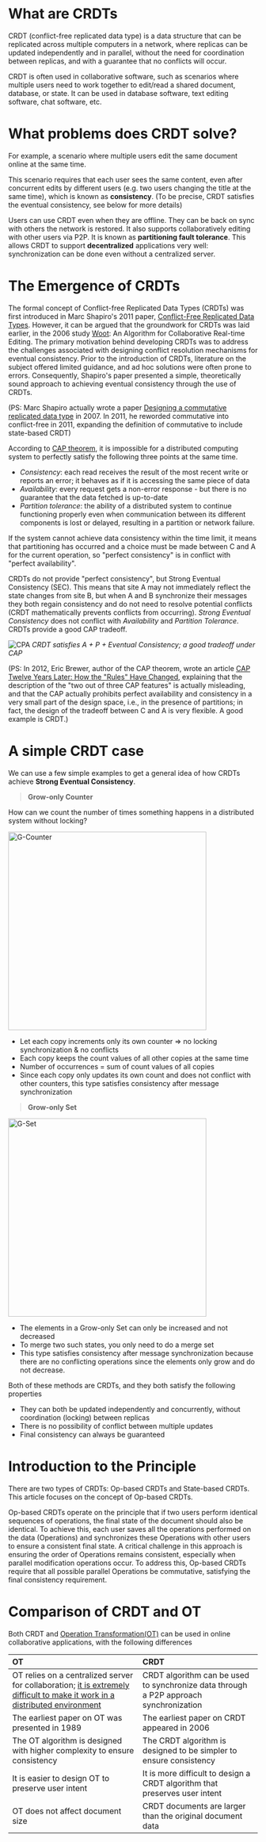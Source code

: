 
# What are CRDTs

CRDT (conflict-free replicated data type) is a data structure that can be
replicated across multiple computers in a network, where replicas can be updated
independently and in parallel, without the need for coordination between
replicas, and with a guarantee that no conflicts will occur.

CRDT is often used in collaborative software, such as scenarios where multiple
users need to work together to edit/read a shared document, database, or state.
It can be used in database software, text editing software, chat software, etc.

# What problems does CRDT solve?

For example, a scenario where multiple users edit the same document online at
the same time.

This scenario requires that each user sees the same content, even after
concurrent edits by different users (e.g. two users changing the title at the
same time), which is known as **consistency**. (To be precise, CRDT satisfies
the eventual consistency, see below for more details)

Users can use CRDT even when they are offline. They can be back on sync with
others the network is restored. It also supports collaboratively editing with
other users via P2P. It is known as **partitioning fault tolerance**. This
allows CRDT to support **decentralized** applications very well: synchronization
can be done even without a centralized server.

# The Emergence of CRDTs

The formal concept of Conflict-free Replicated Data Types (CRDTs) was first
introduced in Marc Shapiro's 2011 paper,
[Conflict-Free Replicated Data Types](https://inria.hal.science/hal-00932836/file/CRDTs_SSS-2011.pdf).
However, it can be argued that the groundwork for CRDTs was laid earlier, in the
2006 study [Woot](https://doi.org/10.1145%2F1180875.1180916): An Algorithm for
Collaborative Real-time Editing. The primary motivation behind developing CRDTs
was to address the challenges associated with designing conflict resolution
mechanisms for eventual consistency. Prior to the introduction of CRDTs,
literature on the subject offered limited guidance, and ad hoc solutions were
often prone to errors. Consequently, Shapiro's paper presented a simple,
theoretically sound approach to achieving eventual consistency through the use
of CRDTs.

(PS: Marc Shapiro actually wrote a paper
[Designing a commutative replicated data type](https://hal.inria.fr/inria-00177693v2/document)
in 2007. In 2011, he reworded commutative into conflict-free in 2011, expanding
the definition of commutative to include state-based CRDT)

According to [CAP theorem](https://en.wikipedia.org/wiki/CAP_theorem), it is
impossible for a distributed computing system to perfectly satisfy the following
three points at the same time.

- _Consistency_: each read receives the result of the most recent write or
  reports an error; it behaves as if it is accessing the same piece of data
- _Availability_: every request gets a non-error response - but there is no
  guarantee that the data fetched is up-to-date
- _Partition tolerance_: the ability of a distributed system to continue
  functioning properly even when communication between its different components
  is lost or delayed, resulting in a partition or network failure.

If the system cannot achieve data consistency within the time limit, it means
that partitioning has occurred and a choice must be made between C and A for the
current operation, so "perfect consistency" is in conflict with "perfect
availability".

CRDTs do not provide "perfect consistency", but
Strong Eventual Consistency (SEC). This
means that site A may not immediately reflect the state changes from site B, but
when A and B synchronize their messages they both regain consistency and do not
need to resolve potential conflicts (CRDT mathematically prevents conflicts from
occurring). _Strong Eventual Consistency_ does not conflict with _Availability_
and _Partition Tolerance_. CRDTs provide a good CAP tradeoff.

![CPA](./crdt-images/a4858e2a50bc1a2d79722060156e89b0cac5815cf25e8c67e409aa0926280cef.png)
_CRDT satisfies A + P + Eventual Consistency; a good tradeoff under CAP_

(PS: In 2012, Eric Brewer, author of the CAP theorem, wrote an article
[CAP Twelve Years Later: How the "Rules" Have Changed](https://www.infoq.com/articles/cap-twelve-years-later-how-the-rules-have-changed/),
explaining that the description of the "two out of three CAP features" is
actually misleading, and that the CAP actually prohibits perfect availability
and consistency in a very small part of the design space, i.e., in the presence
of partitions; in fact, the design of the tradeoff between C and A is very
flexible. A good example is CRDT.)

# A simple CRDT case

We can use a few simple examples to get a general idea of how CRDTs achieve
**Strong Eventual Consistency**.

> **Grow-only Counter**

How can we count the number of times something happens in a distributed system
without locking?

<Image src="/crdt-G-Counter.gif" alt="G-Counter" width="400" height="400" />

- Let each copy increments only its own counter => no locking synchronization &
  no conflicts
- Each copy keeps the count values of all other copies at the same time
- Number of occurrences = sum of count values of all copies
- Since each copy only updates its own count and does not conflict with other
  counters, this type satisfies consistency after message synchronization

> **Grow-only Set**

<Image src="/crdt-G-Set.gif" alt="G-Set" width="400" height="400" />

- The elements in a Grow-only Set can only be increased and not decreased
- To merge two such states, you only need to do a merge set
- This type satisfies consistency after message synchronization because there
  are no conflicting operations since the elements only grow and do not
  decrease.

Both of these methods are CRDTs, and they both satisfy the following properties

- They can both be updated independently and concurrently, without coordination
  (locking) between replicas
- There is no possibility of conflict between multiple updates
- Final consistency can always be guaranteed

# Introduction to the Principle

There are two types of CRDTs: Op-based CRDTs and State-based CRDTs. This article
focuses on the concept of Op-based CRDTs.

Op-based CRDTs operate on the principle that if two users perform identical
sequences of operations, the final state of the document should also be
identical. To achieve this, each user saves all the operations performed on the
data (Operations) and synchronizes these Operations with other users to ensure a
consistent final state. A critical challenge in this approach is ensuring the
order of Operations remains consistent, especially when parallel modification
operations occur. To address this, Op-based CRDTs require that all possible
parallel Operations be commutative, satisfying the final consistency
requirement.

# Comparison of CRDT and OT

Both CRDT and [Operation Transformation(OT)][ot] can be used in online
collaborative applications, with the following differences

| OT                                                                                                                                                                                                   | CRDT                                                                                  |
| :--------------------------------------------------------------------------------------------------------------------------------------------------------------------------------------------------- | :------------------------------------------------------------------------------------ |
| OT relies on a centralized server for collaboration; [it is extremely difficult to make it work in a distributed environment](https://digitalfreepen.com/2018/01/04/operational-transform-hard.html) | CRDT algorithm can be used to synchronize data through a P2P approach synchronization |
| The earliest paper on OT was presented in 1989                                                                                                                                                       | The earliest paper on CRDT appeared in 2006                                           |
| The OT algorithm is designed with higher complexity to ensure consistency                                                                                                                            | The CRDT algorithm is designed to be simpler to ensure consistency                    |
| It is easier to design OT to preserve user intent                                                                                                                                                    | It is more difficult to design a CRDT algorithm that preserves user intent            |
| OT does not affect document size                                                                                                                                                                     | CRDT documents are larger than the original document data                             |

[a highly-available move operation for replicated trees]:
  https://martin.kleppmann.com/papers/move-op.pdf
[moving elements in list crdts]:
  https://martin.kleppmann.com/papers/list-move-papoc20.pdf
[interleaving anomalies in collaborative text editors]:
  https://martin.kleppmann.com/papers/interleaving-papoc19.pdf
[conflict-free replicated data types]: https://readpaper.com/paper/1516319412
[5000x faster crdts: an adventure in optimization]:
  https://josephg.com/blog/crdts-go-brrr/
[json crdt]: https://arxiv.org/abs/1608.03960
[yata]:
  https://www.researchgate.net/publication/310212186_Near_Real-Time_Peer-to-Peer_Shared_Editing_on_Extensible_Data_Types
[yjs]: https://github.com/yjs/yjs
[loro]: https://loro.dev
[automerge]: https://github.com/automerge/automerge
[half grid]: https://zh.wikipedia.org/wiki/%E5%8D%8A%E6%A0%BC
[ot]: https://en.wikipedia.org/wiki/Operational_transformation
[crdts and the quest for distributed consistency]:
  https://www.infoq.com/presentations/crdt-distributed-consistency/
